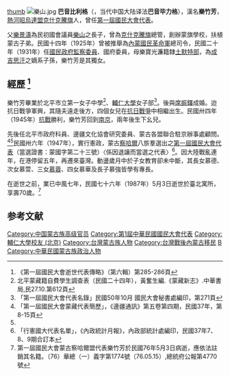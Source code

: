 [[檔案:第一屆國民大會蒙古察哈爾八旂羣代表巴音比利格.png|thumb]]
[[File:樂山.jpg|thumb]]
'''巴音比利格'''（{{bd|1916年|10月5日|1987年|5月3日|catIdx=巴}}，当代中国大陆译法'''巴音毕力格'''），漢名'''樂竹芳'''，[[熱河|熱河]][[昭烏達盟|昭烏達盟]][[克什克騰旗|克什克騰旗]]人，曾任[[第一屆國民大會代表|第一屆國民大會代表]]。

父[[樂景濤|樂景濤]]為民初國會議員[[樂山|樂山]]之長子，曾為[[克什克騰旗|克什克騰旗]]總管，創辦蒙旗學校，扶植蒙古子弟。民國十四年（1925年）曾被推舉為[[內蒙|內蒙]][[國民革命軍|國民革命軍]]總司令，民國二十年（1931年）任[[國民政府|國民政府]][[監察委員|監察委員]]、國府委員，母樂寶光濂籍隸[[土默特部|土默特部]]，為[[成吉思汗|成吉思汗]]之嫡系子孫，樂竹芳是其獨女。

== 經歷 <ref>《第一屆國民大會逝世代表傳略》（第六輯）第285-286頁</ref> ==
樂竹芳畢業於北平市立第一女子中學<ref>北平蒙藏籍自費學生調查表（民國二十四年），黃奮生編.《蒙藏新志》.中華書局,民27.10.第612頁</ref>、[[輔仁大學|輔仁大學]]女子部<ref name="第一屆國民大會代表名錄">「第一屆國民大會代表名錄」民國50年10月 國民大會秘書處編印，第271頁</ref>。後與[[席振鐸|席振鐸]]成婚。迨抗日戰爭軍興，其隨夫遠走後方，四個女兒在[[抗日戰爭|抗日戰爭]]中相繼出生。民國卅四年（1945年）[[抗戰|抗戰]]勝利，樂竹芳回到[[南京|南京]]，兩年後生下幺兒。

先後任北平市政府科員、邊疆文化協會研究委員、蒙古各盟聯合駐京辦事處顧問。<ref>「第一屆國民大會蒙藏代表簡歷」，《邊疆通訊》第五卷第四期，民國37年，第8-15頁</ref><ref name="第一屆國民大會代表名錄" />民國卅六年（1947年），實行憲政，蒙古[[察哈爾|察哈爾]]八旂羣選出之[[第一屆國民大會代表|第一屆國民大會代表]]（當選證書：蒙國字第二十三號）〈係因退讓而當選之代表〉<ref>「行憲國大代表名單」，《內政統計月報》，內政部統計處編印，民國37年7、8、9期合訂本</ref>。因大陸戰亂連年，在港停留五年，再遷來臺灣。動盪歲月中於子女教育卻未中斷，其長女慕德、次女慕萱、三女[[席慕蓉|慕蓉]]、四女慕華及長子慕強皆學有專長。

在逝世之前，業已中風七年，民國七十六年（1987年）5月3日逝世於臺北寓所，享壽70歲。<ref>第一屆國民大會蒙古察哈爾盟代表樂竹芳於民國76年5月3日病逝，應依法註銷其名籍。（76）華總（一）義字第1774號（76.05.15）,總統府公報第4770號</ref>

== 参考文献 ==
<div class="references-small">
<references />
</div>

{{DEFAULTSORT:Ba巴}}
[[Category:中国蒙古族高级官员|Category:中国蒙古族高级官员]]
[[Category:第1屆中華民國國民大會代表|Category:第1屆中華民國國民大會代表]]
[[Category:輔仁大學校友_(北京)|Category:輔仁大學校友 (北京)]]
[[Category:台灣蒙古族人物|Category:台灣蒙古族人物]]
[[Category:台灣戰後內蒙古移民|Category:台灣戰後內蒙古移民]]
[[Category:赤峰人|B]]
[[Category:中華民國蒙古族政治人物|Category:中華民國蒙古族政治人物]]